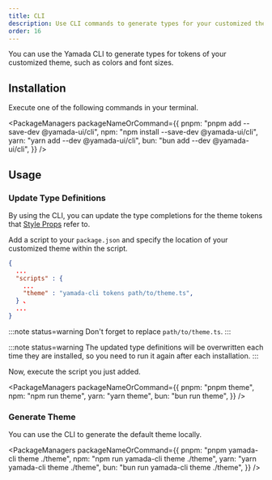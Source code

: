 ```yaml
---
title: CLI
description: Use CLI commands to generate types for your customized theme, such as colors and font sizes.
order: 16
---
```


You can use the Yamada CLI to generate types for tokens of your customized theme, such as colors and font sizes.

## Installation

Execute one of the following commands in your terminal.

<PackageManagers
  packageNameOrCommand={{
    pnpm: "pnpm add --save-dev @yamada-ui/cli",
    npm: "npm install --save-dev @yamada-ui/cli",
    yarn: "yarn add --dev @yamada-ui/cli",
    bun: "bun add --dev @yamada-ui/cli",
  }}
/>

## Usage

### Update Type Definitions

By using the CLI, you can update the type completions for the theme tokens that [Style Props](/styled-system/style-props) refer to.

Add a script to your `package.json` and specify the location of your customized theme within the script.

```json title=package.json
{
  ...
  "scripts" : {
    ...
    "theme" : "yamada-cli tokens path/to/theme.ts",
  } 、
  ...
}
```

:::note status=warning
Don't forget to replace `path/to/theme.ts`.
:::

:::note status=warning
The updated type definitions will be overwritten each time they are installed, so you need to run it again after each installation.
:::

Now, execute the script you just added.

<PackageManagers
  packageNameOrCommand={{
    pnpm: "pnpm theme",
    npm: "npm run theme",
    yarn: "yarn theme",
    bun: "bun run theme",
  }}
/>

### Generate Theme

You can use the CLI to generate the default theme locally.

<PackageManagers
  packageNameOrCommand={{
    pnpm: "pnpm yamada-cli theme ./theme",
    npm: "npm run yamada-cli theme ./theme",
    yarn: "yarn yamada-cli theme ./theme",
    bun: "bun run yamada-cli theme ./theme",
  }}
/>
